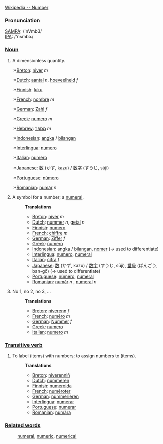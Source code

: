 [http://www.wikipedia.org/wiki/Number Wikipedia -- Number]

===Pronunciation===
[[w:SAMPA|SAMPA]]: /'nVmb3/<br>
[[w:International Phonetic Alphabet|IPA]]: /'nʌmbɚ/

===[[Noun]]===

# A dimensionless quantity.
#:*[[Breton]]: [[niver]] ''m''
#:*[[Dutch]]: [[aantal]] ''n'', [[hoeveelheid]] ''f''
#:*[[Finnish]]: [[luku]]
#:*[[French]]: [[nombre]] ''m''
#:*[[German]]: [[Zahl]] ''f''
#:*[[Greek]]: [[numero]] ''m''
#:*[[Hebrew]]: [[מספר]] ''m''
#:*[[Indonesian]]: [[angka]] / [[bilang|bilangan]]
#:*[[Interlingua]]: [[numero]]
#:*[[Italian]]: [[numero]]
#:*[[Japanese]]: [[数]] (かず, kazu) / [[数字]] (すうじ, sūji)
#:*[[Portuguese]]: [[número]]
#:*[[Romanian]]: [[număr]] ''n''
#:
# A symbol for a number; a [[numeral]].
#:'''Translations'''
#:*[[Breton]]: [[niver]] ''m''
#:*[[Dutch]]: [[nummer]] ''n'', [[getal]] ''n''
#:*[[Finnish]]: [[numero]]
#:*[[French]]: [[chiffre]] ''m''
#:*[[German]]: [[Ziffer]] ''f''
#:*[[Greek]]: [[numero]]
#:*[[Indonesian]]: [[angka]] / [[bilang|bilangan]], [[nomer]] (&rarr; used to differentiate)
#:*[[Interlingua]]: [[numero]], [[numeral]]
#:*[[Italian]]: [[cifra]] ''f''
#:*[[Japanese]]: [[数]] (かず, kazu) / [[数字]] (すうじ, sūji), [[番号]] (ばんごう, ban-gō)  (&rarr; used to differentiate)
#:*[[Portuguese]]: [[número]], [[numeral]]
#:*[[Romanian]]: [[număr]] ''n'' , [[numeral]] ''n''
#:
# No 1, no 2, no 3, ...
#:'''Translations'''
#:*[[Breton]]: [[niverenn]] ''f''
#:*[[French]]: [[numéro]] ''m''
#:*[[German]]: [[Nummer]] ''f''
#:*[[Greek]]: [[numero]]
#:*[[Italian]]: [[numero]] ''m''


===[[Transitive verb]]===
# To label (items) with numbers; to assign numbers to (items).
#:
#:'''Translations'''
#:*[[Breton]]: [[niverenniñ]]
#:*[[Dutch]]: [[nummeren]]
#:*[[Finnish]]: [[numeroida]]
#:*[[French]]: [[numéroter]]
#:*[[German]]: [[nummerieren]]
#:*[[Interlingua]]: [[numerar]]
#:*[[Portuguese]]: [[numerar]]
#:*[[Romanian]]: [[număra]]

===[[Related words]]===
:[[numeral]], [[numeric]], [[numerical]]